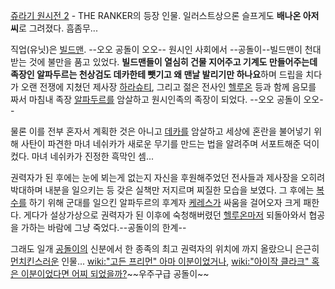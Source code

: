 [[쥬라기 원시전 2]] - THE RANKER의 등장 인물. 일러스트상으론 슬프게도 '''배나온 아저씨'''로 그려졌다. 흠좀무...

직업(유닛)은 [[빌드맨]]. --오오 공돌이 오오--
원시인 사회에서 --공돌이--빌드맨이 천대받는 것에 불만을 품고 있었다. '''빌드맨들이 열심히 건물 지어주고 기계도 만들어주는데 족장인 알파두르는 천상검도 데카한테 뺏기고 왜 맨날 발리기만 하나요'''하며 드립을 치다가 오랜 전쟁에 지쳤던 제사장 [[하라슈티]], 그리고 젊은 전사인 [[헬루온]] 등과 함께 음모를 짜서 마침내 족장 [[알파두르]]를 암살하고 원시인족의 족장이 되었다. --오오 공돌이 오오--

물론 이를 전부 혼자서 계획한 것은 아니고 [[데카]]를 암살하고 세상에 혼란을 불어넣기 위해 사탄이 파견한 마녀 네쉬카가 새로운 무기를 만드는 법을 알려주며 서포트해준 덕이 컸다. 마녀 네쉬카가 진정한 흑막인 셈...

권력자가 된 후에는 눈에 뵈는게 없는지 자신을 후원해주었던 전사들과 제사장을 오히려 박대하며 내분을 일으키는 등 갖은 실책만 저지르며 찌질한 모습을 보였다. 그 후에는 [[복수]]를 하기 위해 군대를 일으킨 알파두르의 후계자 [[케레스]]가 싸움을 걸어오자 크게 패한다. 게다가 설상가상으로 권력자가 된 이후에 숙청해버렸던 [[헬루온]]마저 되돌아와서 협공을 가하는 바람에 그냥 죽었다.--공돌이의 한계--

그래도 일개 [[공돌이]]의 신분에서 한 종족의 최고 권력자의 위치에 까지 올랐으니 은근히 [[먼치킨]]스러운 인물... [[wiki:"고든 프리먼" 아마 이분이었거나]], [[wiki:"아이작 클라크" 혹은 이분이었다면 어찌 되었을까?]]~~우주구급 공돌이~~

